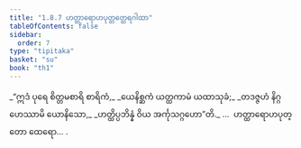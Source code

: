 ```yaml
---
title: "1.8.7 ဟတ္ထာရောဟပုတ္တတ္ထေရဂါထာ"
tableOfContents: false
sidebar:
  order: 7
type: "tipitaka"
basket: "su"
book: "th1"
---
```



<DynamicBreadcrumb />

<Division number="77" book="th1" e="ch" v="19" p="237">

<Paragraph number="173" type="verses" book="th1">
_“ဣဒံ ပုရေ စိတ္တမစာရိ စာရိကံ,_  
_ယေနိစ္ဆကံ ယတ္ထကာမံ ယထာသုခံ;_  
_တဒဇ္ဇဟံ နိဂ္ဂဟေဿာမိ ယောနိသော,_  
_ဟတ္ထိပ္ပဘိန္နံ ဝိယ အင်္ကုသဂ္ဂဟော”တိ._  


</Paragraph>
</Division>

<Paragraph number="174" type="center" book="th1">
…  ဟတ္ထာရောဟပုတ္တော ထေရော… .
</Paragraph>